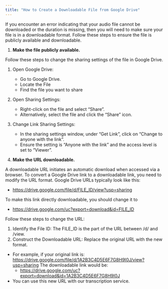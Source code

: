 ```yaml
---
title: "How to Create a Downloadable File from Google Drive"
---
```

If you encounter an error indicating that your audio file cannot be downloaded or the duration is missing, then you will need to make sure your file is in a downloadable format. Follow these steps to ensure the file is publicly available and downloadable. 

1. **Make the file publicly available.** 

Follow these steps to change the sharing settings of the file in Google Drive.

1. Open Google Drive:	
    - Go to Google Drive.
    - Locate the File
    - Find the file you want to share
2. Open Sharing Settings:
    - Right-click on the file and select “Share”.
    - Alternatively, select the file and click the “Share” icon.
3. Change Link Sharing Settings:
    - In the sharing settings window, under “Get Link”, click on “Change to anyone with the link”.
    - Ensure the setting is “Anyone with the link” and the access level is set to “Viewer”.

2. **Make the URL downloadable.**

A downloadable URL initiates an automatic download when accessed via a browser. To convert a Google Drive link to a downloadable link, you need to modify the URL format. Google Drive URLs typically look like this:

- https://drive.google.com/file/d/FILE_ID/view?usp=sharing

To make this link directly downloadable, you should change it to

- https://drive.google.com/uc?export=download&id=FILE_ID

Follow these steps to change the URL:

1. Identify the File ID: The FILE_ID is the part of the URL between /d/ and /view.
2. Construct the Downloadable URL:  Replace the original URL with the new format.
- For example, if your original link is: https://drive.google.com/file/d/1A2B3C4D5E6F7G8H9I0J/view?usp=sharing The downloadable link would be:
    - https://drive.google.com/uc?export=download&id=1A2B3C4D5E6F7G8H9I0J
- You can use this new URL with our transcription service.